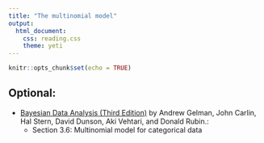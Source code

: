 ```yaml
---
title: "The multinomial model"
output: 
  html_document:
    css: reading.css
    theme: yeti
---
```


```r
knitr::opts_chunk$set(echo = TRUE)
```


<!-- ## Required: -->

<!-- - [A First Course in Bayesian Statistical Methods](https://www.amazon.com/Bayesian-Statistical-Methods-Springer-Statistics/dp/0387922997) by Peter D. Hoff.: -->
<!--     + Section 7.4: Gibbs sampling of the mean and covariance -->
<!--     + Section 7.5: Missing data and imputation -->
<!--     + Section 7.6: Discussion and further references -->


## Optional:

- [Bayesian Data Analysis (Third Edition)](http://www.amazon.com/Bayesian-Analysis-Chapman-Statistical-Science/dp/1439840954/) by Andrew Gelman, John Carlin, Hal Stern, David Dunson, Aki Vehtari, and Donald Rubin.:
    + Section 3.6: Multinomial model for categorical data
    
